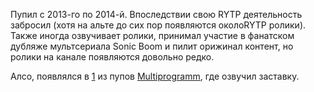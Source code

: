 {{Инфобокс для пуперов
|title2=Tailsovich
|другие_ники=
|image3=[[Файл:Tairu.jpg|thumb]]
|caption3=
|сферы_творчества=RYTP, Актёр озвучки, Контент-мэйкер
|год_начала=Как пупер - 2013
|image4=
|caption4=
|имя_фамилия=Денис Хвостовский
|дата_рождения=22 декабря
|место_проживания=
|ссылки
*[https://www.youtube.com/user/tailsovich Youtube]
*[https://www.youtube.com/channel/UCrgrPpnoDM7Es_WDyTjrkpw Альт]
*[https://vk.com/tairu Группа ВК]
*[https://vk.com/tailsovich Профиль ВК]
}}
Пупил с 2013-го по 2014-й. Впоследствии свою RYTP деятельность забросил (хотя на альте до сих пор появляются околоRYTP ролики). Также иногда озвучивает ролики, принимал участие в фанатском дубляже мультсериала Sonic Boom и пилит орижинал контент, но ролики на канале появляются довольно редко.

Алсо, появлялся в [https://www.youtube.com/watch?v=NcaOcNXVO18одном] из пупов [[Multiprogramm]], где озвучил заставку.